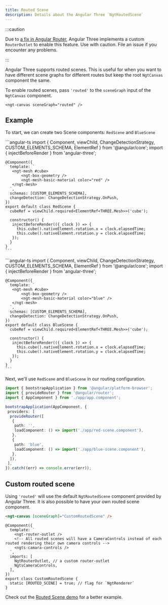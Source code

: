 ```yaml
---
title: Routed Scene
description: Details about the Angular Three `NgtRoutedScene`
---
```



:::caution

Due to [a fix in Angular Router](https://github.com/angular/angular/commit/3839cfbb18fcc70cae5a6ba4ba7676b1c4acf7a0), Angular Three
implements a custom `RouterOutlet` to enable this feature. Use with caution. File an issue if you encounter any problems.

:::

Angular Three supports routed scenes. This is useful for when you want to have different scene graphs for different routes but keep the
root `NgtCanvas` component the same.

To enable routed scenes, pass `'routed'` to the `sceneGraph` input of the `NgtCanvas` component.

```angular-html
<ngt-canvas sceneGraph="routed" />
```

## Example

To start, we can create two Scene components: `RedScene` and `BlueScene`

<Tabs>
  <TabItem label="src/app/red-scene.component.ts">
    ```angular-ts
    import { Component, viewChild, ChangeDetectionStrategy, CUSTOM_ELEMENTS_SCHEMA, ElementRef } from '@angular/core';
    import { injectBeforeRender } from 'angular-three';

    @Component({
      template: `
       <ngt-mesh #cube>
           <ngt-box-geometry />
           <ngt-mesh-basic-material color="red" />
       </ngt-mesh>
      `,
      schemas: [CUSTOM_ELEMENTS_SCHEMA],
      changeDetection: ChangeDetectionStrategy.OnPush,
    })
    export default class RedScene {
      cubeRef = viewChild.required<ElementRef<THREE.Mesh>>('cube');

      constructor() {
       injectBeforeRender(({ clock }) => {
         this.cube().nativeElement.rotation.x = clock.elapsedTime;
         this.cube().nativeElement.rotation.y = clock.elapsedTime;
       });
      }
    }
    ```

  </TabItem>

  <TabItem label="src/app/blue-scene.component.ts">
    ```angular-ts
    import { Component, viewChild, ChangeDetectionStrategy, CUSTOM_ELEMENTS_SCHEMA, ElementRef } from '@angular/core';
    import { injectBeforeRender } from 'angular-three';

    @Component({
      template: `
       <ngt-mesh #cube>
           <ngt-box-geometry />
           <ngt-mesh-basic-material color="blue" />
       </ngt-mesh>
      `,
      schemas: [CUSTOM_ELEMENTS_SCHEMA],
      changeDetection: ChangeDetectionStrategy.OnPush,
    })
    export default class BlueScene {
      cubeRef = viewChild.required<ElementRef<THREE.Mesh>>('cube');

      constructor() {
       injectBeforeRender(({ clock }) => {
         this.cube().nativeElement.rotation.x = clock.elapsedTime;
         this.cube().nativeElement.rotation.y = clock.elapsedTime;
       });
      }
    }
    ```

  </TabItem>
</Tabs>

Next, we'll use `RedScene` and `BlueScene` in our routing configuration.

```ts
import { bootstrapApplication } from '@angular/platform-browser';
import { provideRouter } from '@angular/router';
import { AppComponent } from './app/app.component';

bootstrapApplication(AppComponent, {
 providers: [
  provideRouter([
   {
    path: '',
    loadComponent: () => import('./app/red-scene.component'),
   },
   {
    path: 'blue',
    loadComponent: () => import('./app/blue-scene.component'),
   },
  ]),
 ],
}).catch((err) => console.error(err));
```

## Custom routed scene

Using `'routed'` will use the default `NgtRoutedScene` component provided by Angular Three. It is also possible to have your own routed scene component.

```html
<ngt-canvas [sceneGraph]="CustomRoutedScene" />
```

```angular-ts
@Component({
  template: `
    <ngt-router-outlet />
    <!-- All routed scenes will have a CameraControls instead of each routed rendering their own camera controls -->
    <ngts-camara-controls />
  `,
  imports: [
    NgtRouterOutlet, // a custom router-outlet
    NgtsCameraControls,
  ],
})
export class CustomRoutedScene {
  static [ROUTED_SCENE] = true; // flag for `NgtRenderer`
}
```

Check out the [Routed Scene demo](https://demo.angularthree.org/routed) for a better example.
